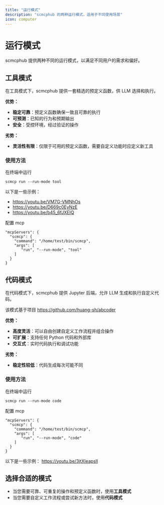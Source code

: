 ```yaml
---
title: "运行模式"
description: "scmcphub 的两种运行模式，适用于不同使用场景"
icon: computer
---
```


# 运行模式

scmcphub 提供两种不同的运行模式，以满足不同用户的需求和偏好。

## 工具模式

在工具模式下，scmcphub 提供一套精选的预定义函数，供 LLM 选择和执行。

**优势：**
- **稳定可靠**：预定义函数确保一致且可靠的执行
- **可预测**：已知的行为和预期输出
- **安全**：受控环境，经过验证的操作

**劣势：**
- **灵活性有限**：仅限于可用的预定义函数，需要自定义功能时应定义新工具

### 使用方法
在终端中运行
```
scmcp run --run-mode tool
```

以下是一些示例：
- https://youtu.be/VM7G-VMNhOs
- https://youtu.be/D669c0EyNzE
- https://youtu.be/b45_6fJXEIQ

配置 mcp
```
"mcpServers": {
  "scmcp": {
    "command": "/home/test/bin/scmcp",
    "args": [
       "run", "--run-mode", "tool"
    ]
  }
}
```

## 代码模式

在代码模式下，scmcphub 提供 Jupyter 后端，允许 LLM 生成和执行自定义代码。

该模式基于项目 https://github.com/huang-sh/abcoder

**优势：**
- **高度灵活**：可以自由创建自定义工作流程并组合操作
- **可扩展**：支持任何 Python 代码和外部库
- **交互式**：实时代码执行和调试功能

**劣势：**
- **稳定性较低**：代码生成每次可能不同

### 使用方法
在终端中运行
```
scmcp run --run-mode code
```

配置 mcp
```
"mcpServers": {
  "scmcp": {
    "command": "/home/test/bin/scmcp",
    "args": [
       "run", "--run-mode", "code"
    ]
  }
}
```

以下是一些示例：
https://youtu.be/3jtXIeapslI

## 选择合适的模式

- 当您需要可靠、可重复的操作和预定义函数时，使用**工具模式**
- 当您需要自定义工作流程或尝试新方法时，使用**代码模式**